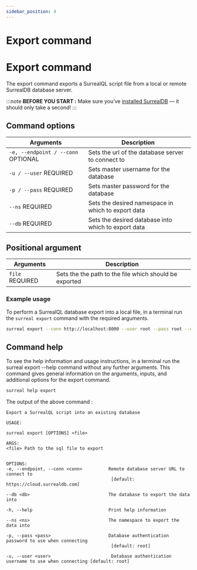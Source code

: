```yaml
---
sidebar_position: 4
---
```



# Export command

# Export command

The export command exports a SurrealQL script file from a local or remote SurrealDB database server.

:::note
__BEFORE YOU START :__ Make sure you’ve [installed SurrealDB](/docs/surrealdb/nightly/installation/overview/) — it should only take a second!
:::

## Command options 

<table>
    <thead>
        <tr>
            <th colspan="2">Arguments</th>
            <th>Description</th>
        </tr>
    </thead>  
    <tbody>
        <tr>
            <td colspan="2">
                <code>-e, --endpoint / --conn</code>
                <l className='grey'>OPTIONAL</l>
            </td>
            <td>
            Sets the url of the database server to connect to
            </td>
        </tr>
        <tr>
            <td colspan="2">
                <code>-u / --user</code>
                <l className='yellow'>REQUIRED</l>
            </td>
            <td>
                Sets master username for the database
            </td>
        </tr>
        <tr>
            <td colspan="2">
                <code>-p / --pass</code>
                <l className='yellow'>REQUIRED</l>
            </td>
            <td>
                Sets master password for the database
            </td>
        </tr>
        <tr>
            <td colspan="2">
                <code>--ns</code>
                <l className='yellow'>REQUIRED</l>
            </td>
            <td>
                Sets the desired namespace in which to export data
            </td>
        </tr>
        <tr>
            <td colspan="2">
                <code>--db</code>
                <l className='yellow'>REQUIRED</l>
            </td>
            <td>
                Sets the desired database into which to export data
            </td>
        </tr>
    </tbody>
</table>

## Positional argument

<table>
    <thead>
        <tr>
            <th colspan="2">Arguments</th>
            <th>Description</th>
        </tr>
    </thead>  
    <tbody>
        <tr>
            <td colspan="2">
                <code>file</code>
                <l className='yellow'>REQUIRED</l>
            </td>
            <td>
            Sets the the path to the file which should be exported
            </td>
        </tr>
    </tbody>
</table>

### Example usage
To perform a SurrealQL database export into a local file, in a terminal run the `surreal export` command with the required arguments.

```bash
surreal export --conn http://localhost:8000 --user root --pass root --ns test --db test export.surql
```

## Command help
To see the help information and usage instructions, in a terminal run the surreal export --help command without any further arguments. This command gives general information on the arguments, inputs, and additional options for the export command.

```bash
surreal help export
```

The output of the above command :

```
Export a SurrealQL script into an existing database

USAGE:

surreal export [OPTIONS] <file>

ARGS:
<file> Path to the sql file to export


OPTIONS:
-e, --endpoint, --conn <conn>          Remote database server URL to connect to
                                        [default: https://cloud.surrealdb.com]

--db <db>                              The database to export the data into

-h, --help                             Print help information

--ns <ns>                              The namespace to export the data into

-p, --pass <pass>                      Database authentication password to use when connecting
                                        [default: root]

-u, --user <user>                       Database authentication username to use when connecting [default: root]
```
